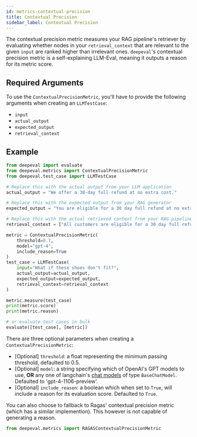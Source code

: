 ```yaml
---
id: metrics-contextual-precision
title: Contextual Precision
sidebar_label: Contextual Precision
---
```


The contextual precision metric measures your RAG pipeline's retriever by evaluating whether nodes in your `retrieval_context` that are relevant to the given `input` are ranked higher than irrelevant ones. `deepeval`'s contextual precision metric is a self-explaining LLM-Eval, meaning it outputs a reason for its metric score.

## Required Arguments

To use the `ContextualPrecisionMetric`, you'll have to provide the following arguments when creating an `LLMTestCase`:

- `input`
- `actual_output`
- `expected_output`
- `retrieval_context`

## Example

```python
from deepeval import evaluate
from deepeval.metrics import ContextualPrecisionMetric
from deepeval.test_case import LLMTestCase

# Replace this with the actual output from your LLM application
actual_output = "We offer a 30-day full refund at no extra cost."

# Replace this with the expected output from your RAG generator
expected_output = "You are eligible for a 30 day full refund at no extra cost."

# Replace this with the actual retrieved context from your RAG pipeline
retrieval_context = ["All customers are eligible for a 30 day full refund at no extra cost."]

metric = ContextualPrecisionMetric(
    threshold=0.7,
    model="gpt-4",
    include_reason=True
)
test_case = LLMTestCase(
    input="What if these shoes don't fit?",
    actual_output=actual_output,
    expected_output=expected_output,
    retrieval_context=retrieval_context
)

metric.measure(test_case)
print(metric.score)
print(metric.reason)

# or evaluate test cases in bulk
evaluate([test_case], [metric])
```

There are three optional parameters when creating a `ContextualPrecisionMetric`:

- [Optional] `threshold`: a float representing the minimum passing threshold, defaulted to 0.5.
- [Optional] `model`: a string specifying which of OpenAI's GPT models to use, **OR** any one of langchain's [chat models](https://python.langchain.com/docs/integrations/chat/) of type `BaseChatModel`. Defaulted to 'gpt-4-1106-preview'.
- [Optional] `include_reason`: a boolean which when set to `True`, will include a reason for its evaluation score. Defaulted to `True`.

You can also choose to fallback to Ragas' contextual precision metric (which has a similar implemention). This however is not capable of generating a reason.

```python
from deepeval.metrics import RAGASContextualPrecisionMetric
```
